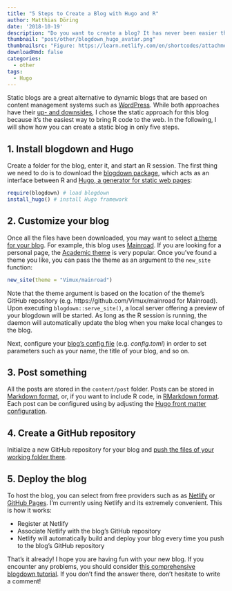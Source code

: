 ```yaml
---
title: "5 Steps to Create a Blog with Hugo and R"
author: Matthias Döring
date: '2018-10-19'
description: "Do you want to create a blog? It has never been easier than using Hugo, a static website generator. This post explores how it is possible to have a website up and running in only 5 simple steps."
thumbnail: "post/other/blogdown_hugo_avatar.png"
thumbnailsrc: "Figure: https://learn.netlify.com/en/shortcodes/attachments/" 
downloadRmd: false
categories:
  - other
tags:
  - Hugo
---
```


Static blogs are a great alternative to dynamic blogs that are based on content management systems such as [WordPress](https://wordpress.com/). While both approaches have their [up- and downsides](https://weblog.masukomi.org/2015/10/18/static-vs-dynamic-blogging/), I chose the static approach for this blog because it's the easiest way to bring R code to the web. In the following, I will show how you can create a static blog in only five steps. 
<!--more-->

## 1. Install blogdown and Hugo

Create a folder for the blog, enter it, and start an R session. The first thing we need to do is to download the [blogdown package](https://bookdown.org/yihui/blogdown/), which acts as an interface between R and [Hugo, a generator for static web pages](https://gohugo.io/):

```r
require(blogdown) # load blogdown
install_hugo() # install Hugo framework
```

## 2. Customize your blog
Once all the files have been downloaded, you may want to select [a theme for your blog](https://themes.gohugo.io/). For example, this blog uses [Mainroad](https://themes.gohugo.io/Mainroad/). If you are looking for a personal page, the [Academic theme](https://themes.gohugo.io/academic/) is very popular. Once you've found a theme you like, you can pass the theme as an argument to the `new_site` function:

```r
new_site(theme = "Vimux/mainroad")
```

Note that the theme argument is based on the location of the theme's GitHub repository (e.g. https://github.com/Vimux/mainroad for Mainroad).
Upon executing `blogdown::serve_site()`, a local server offering a preview of your blogdown will be started. As long as the R session is running, the daemon will automatically update the blog when you make local changes to the blog.

Next, configure your [blog's config file](https://gohugo.io/getting-started/configuration/) (e.g. *config.toml*) in order to set parameters such as your name, the title of your blog, and so on.

## 3. Post something

All the posts are stored in the `content/post` folder. Posts can be stored in [Markdown format](https://github.com/adam-p/markdown-here/wiki/Markdown-Cheatsheet), or, if you want to include R code, in [RMarkdown format](https://www.rstudio.com/wp-content/uploads/2015/02/rmarkdown-cheatsheet.pdf). Each post can be configured using by adjusting the [Hugo front matter configuration](https://gohugo.io/content-management/front-matter/). 

## 4. Create a GitHub repository

Initialize a new GitHub repository for your blog and [push the files of your working folder there](https://help.github.com/articles/adding-an-existing-project-to-github-using-the-command-line/).

## 5. Deploy the blog 

To host the blog, you can select from free providers such as as [Netlify](https://www.netlify.com/) or [GitHub Pages](https://pages.github.com/). I'm currently using Netlify and its extremely convenient. This is how it works:

* Register at Netlify
* Associate Netlify with the blog's GitHub repository
* Netlify will automatically build and deploy your blog every time you push to the blog's GitHub repository

That's it already! I hope you are having fun with your new blog. If you encounter any problems, you should consider [this comprehensive blogdown tutorial](https://notes.peter-baumgartner.net/tutorial/blogdown-tutorial-part-1/). If you don't find the answer there, don't hesitate to write a comment!
